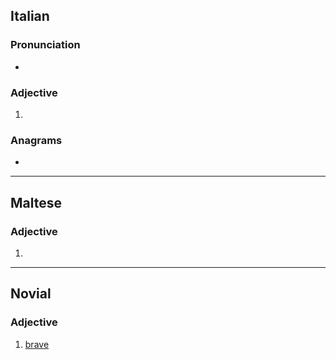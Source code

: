 ==Italian==

===Pronunciation===
* {{rhymes|it|avi}}

===Adjective===
{{it-adj-form|m-p}}

# {{adj form of|it|bravo||m|p}}

===Anagrams===
* {{anagrams|it|vibra}}

----

==Maltese==

===Adjective===
{{head|mt|adjective form}}

# {{plural of|mt|bravu}}

----

==Novial==

===Adjective===
{{nov-adj|brav}}

# [[brave]]